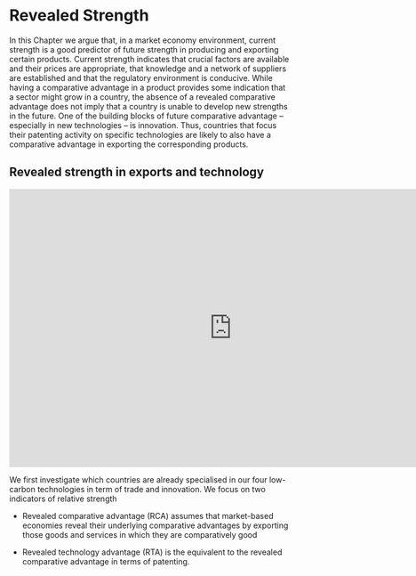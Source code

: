 # Revealed Strength
In this Chapter we argue that, in a market economy environment, current strength is a good predictor of future strength in producing and exporting certain products. Current strength indicates that crucial factors are available and their prices are appropriate, that knowledge and a network of suppliers are
established and that the regulatory environment is conducive. While having a comparative
advantage in a product provides some indication that a sector might grow in a country, the
absence of a revealed comparative advantage does not imply that a country is unable to develop new strengths in the future. One of the building blocks of future comparative advantage
– especially in new technologies – is innovation. Thus, countries that focus their patenting
activity on specific technologies are likely to also have a comparative advantage in exporting
the corresponding products.

## Revealed strength in exports and technology {-}

<!-- <iframe id="RTA" width="800" height="536" frameborder="0" scrolling="no" src="//plot.ly/~rkalcik/52.embed?link=false"></iframe> -->
<!-- RCA next to RTA, tech drop-down, year-slider (3-year groups) 1996 - 2013 -->

<iframe id="RTA" width="800" height="500" frameborder="0" scrolling="no" src="https://robertkck.shinyapps.io/rtarca/"></iframe>


We first investigate which countries are already specialised in our four
low-carbon technologies in term of trade and innovation. We focus on two indicators of relative strength

* Revealed comparative advantage (RCA) assumes that market-based economies reveal their underlying comparative advantages by exporting those
goods and services in which they are comparatively good

* Revealed technology advantage (RTA) is the equivalent to the revealed comparative advantage in terms
of patenting. 
